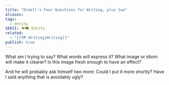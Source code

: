 ```yaml
---
title: "Orwell's Four Questions for Writing, plus two"
aliases: 
tags:
  - entity
SEKSI: 👁️‍🗨️ Entity
related:
  - "[[🗺️ Writing|Writing]]"
publish: true
---
```



What am I trying to say? 
What words will express it? 
What image or idiom will make it clearer? 
Is this image fresh enough to have an effect? 

And he will probably ask himself two more: 
Could I put it more shortly? 
Have I said anything that is avoidably ugly?
